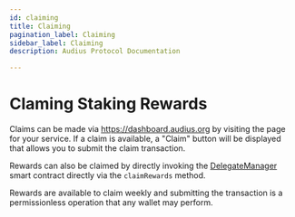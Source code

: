 ```yaml
---
id: claiming
title: Claiming
pagination_label: Claiming
sidebar_label: Claiming
description: Audius Protocol Documentation

---
```


# Claming Staking Rewards

Claims can be made via https://dashboard.audius.org by visiting the page for your service. If a claim is available, a "Claim" button will be displayed that allows you to submit the claim transaction.

Rewards can also be claimed by directly invoking the [DelegateManager](https://etherscan.io/address/0x4d7968ebfD390D5E7926Cb3587C39eFf2F9FB225#writeProxyContract) smart contract directly via the `claimRewards` method.

Rewards are available to claim weekly and submitting the transaction is a permissionless operation that any wallet may perform.
